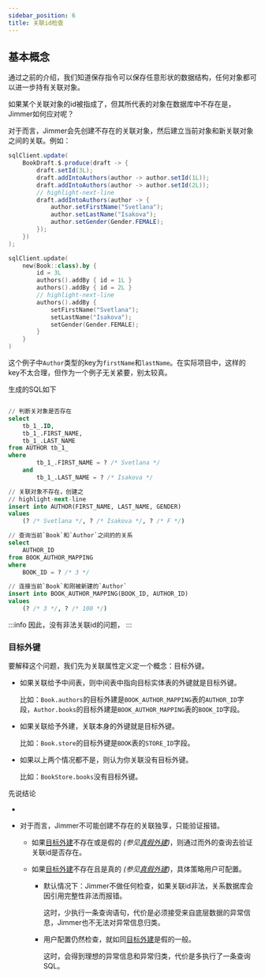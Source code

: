 ```yaml
---
sidebar_position: 6
title: 关联id检查
---
```



## 基本概念

通过之前的介绍，我们知道保存指令可以保存任意形状的数据结构，任何对象都可以进一步持有关联对象。

如果某个关联对象的id被指成了，但其所代表的对象在数据库中不存在是，Jimmer如何应对呢？

对于<ViewMore buttonText="长关联"><LongAssociation/></ViewMore>而言，Jimmer会先创建不存在的关联对象，然后建立当前对象和新关联对象之间的关联。例如：

<Tabs groupId="language">
<TabItem value="java" label="Java">

```java
sqlClient.update(
    BookDraft.$.produce(draft -> {
        draft.setId(3L);
        draft.addIntoAuthors(author -> author.setId(1L));
        draft.addIntoAuthors(author -> author.setId(2L));
        // highlight-next-line
        draft.addIntoAuthors(author -> {
            author.setFirstName("Svetlana");
            author.setLastName("Isakova");
            author.setGender(Gender.FEMALE);
        });
    })
);
```

</TabItem>
<TabItem value="kotlin" label="Kotlin">

```kotlin
sqlClient.update(
    new(Book::class).by {
        id = 3L
        authors().addBy { id = 1L }
        authors().addBy { id = 2L }
        // highlight-next-line
        authors().addBy {
            setFirstName("Svetlana");
            setLastName("Isakova");
            setGender(Gender.FEMALE);
        }
    }
)
```

</TabItem>
</Tabs>

这个例子中`Author`类型的key为`firstName`和`lastName`。在实际项目中，这样的key不太合理，但作为一个例子无关紧要，别太较真。

生成的SQL如下

```sql

// 判断关对象是否存在
select
    tb_1_.ID,
    tb_1_.FIRST_NAME,
    tb_1_.LAST_NAME
from AUTHOR tb_1_
where
        tb_1_.FIRST_NAME = ? /* Svetlana */
    and
        tb_1_.LAST_NAME = ? /* Isakova */

// 关联对象不存在，创建之
// highlight-next-line
insert into AUTHOR(FIRST_NAME, LAST_NAME, GENDER)
values
    (? /* Svetlana */, ? /* Isakova */, ? /* F */)

// 查询当前`Book`和`Author`之间的的关系
select
    AUTHOR_ID
from BOOK_AUTHOR_MAPPING
where
    BOOK_ID = ? /* 3 */

// 连接当前`Book`和刚被新建的`Author`
insert into BOOK_AUTHOR_MAPPING(BOOK_ID, AUTHOR_ID)
values
    (? /* 3 */, ? /* 100 */)
```

:::info
因此，<ViewMore buttonText="长关联"><LongAssociation/></ViewMore>没有非法关联id的问题，
:::

### 目标外键

要解释这个问题，我们先为关联属性定义定一个概念：目标外键。

-   如果关联给予中间表，则中间表中指向目标实体表的外键就是目标外键。

    比如：`Book.authors`的目标外建是`BOOK_AUTHOR_MAPPING`表的`AUTHOR_ID`字段，`Author.books`的目标外建是`BOOK_AUTHOR_MAPPING`表的`BOOK_ID`字段。

-   如果关联给予外建，关联本身的外键就是目标外键。

    比如：`Book.store`的目标外键是`BOOK`表的`STORE_ID`字段。

-   如果以上两个情况都不是，则认为你关联没有目标外键。

    比如：`BookStore.books`没有目标外键。

先说结论

-   
-   对于<ViewMore buttonText="短关联"><ShortAssociation/></ViewMore>而言，Jimmer不可能创建不存在的关联独享，只能验证报错。

    -   如果[目标外建](#目标外建)不存在或是假的 *(参见[真假外建](../../mapping/base/foreignkey))*，则通过而外的查询去验证关联id是否存在。

    -   如果[目标外建](#目标外建)不存在且是真的 *(参见[真假外建](../../mapping/base/foreignkey))*，具体策略用户可配置。

        -   默认情况下：Jimmer不做任何检查，如果关联id非法，关系数据库会因引用完整性非法而报错。

            这时，少执行一条查询语句，代价是必须接受来自底层数据的异常信息，Jimmer也不无法对异常信息归类。

        -   用户配置仍然检查，就如同[目标外建](#目标外建)是假的一般。

            这时，会得到理想的异常信息和异常归类，代价是多执行了一条查询SQL。

